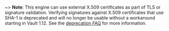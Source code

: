 ~> **Note**: This engine can use external X.509 certificates as part of TLS or signature validation.
   Verifying signatures against X.509 certificates that use SHA-1 is deprecated and will no longer be
   usable without a workaround starting in Vault 1.12. See the
   [deprecation FAQ](/docs/deprecation/faq#q-what-is-the-impact-of-removing-support-for-x-509-certificates-with-signatures-that-use-sha-1)
   for more information.